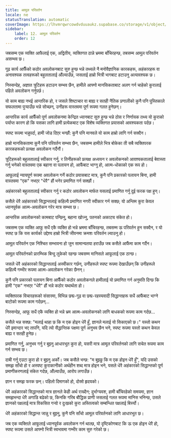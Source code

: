 ```yaml
---
title: आमूल परिवर्तन
locale: ne
statusTranslation: automatic
coverImage: https://lhvmrqwrcowdvduuaukz.supabase.co/storage/v1/object/public/strapi-uploads/small_cover-tratado-de-psicologia-revolucionaria.webp-5e15e1cec4e0ebebcde5d7fc7565d8fd.webp
sidebar:
    label: 12. आमूल परिवर्तन
    order: 12
---
```

जबसम्म एक व्यक्ति आफैलाई एक, अद्वितीय, व्यक्तिगत ठान्ने भ्रममा बाँचिरहन्छ, तबसम्म आमूल परिवर्तन असम्भव छ।

गूढ कार्य आफैँको कठोर अवलोकनबाट सुरु हुन्छ भन्ने तथ्यले नै मनोवैज्ञानिक कारकहरू, अहंकारहरू वा अनावश्यक तत्वहरूको बहुलतालाई औंल्याउँछ, जसलाई हाम्रो भित्री भागबाट हटाउनु अत्यावश्यक छ।

निस्सन्देह, अज्ञात त्रुटिहरू हटाउन सम्भव छैन, हामीले आफ्नो मानसिकताबाट अलग गर्न चाहेको कुरालाई पहिले अवलोकन गर्नुपर्छ।

यो काम बाह्य नभई आन्तरिक हो, र जसले शिष्टाचार वा बाह्य र सतही नैतिक प्रणालीको कुनै पनि पुस्तिकाले सफलतामा पुर्‍याउँछ भन्ने सोच्छन्, उनीहरू वास्तवमा पूर्ण रूपमा गलत हुनेछन्।

आन्तरिक कार्य आफैँको पूर्ण अवलोकनमा केन्द्रित ध्यानबाट सुरु हुन्छ भन्ने ठोस र निर्णायक तथ्य यो कुराको पर्याप्त कारण हो कि यसका लागि हामी प्रत्येकबाट एक विशेष व्यक्तिगत प्रयासको आवश्यकता पर्दछ।

स्पष्ट रूपमा भन्नुपर्दा, हामी जोड दिएर भन्छौं: कुनै पनि मानवले यो काम हाम्रो लागि गर्न सक्दैन।

हाम्रो मानसिकतामा कुनै पनि परिवर्तन सम्भव छैन, जबसम्म हामीले भित्र बोकेका ती सबै व्यक्तिपरक कारकहरूको प्रत्यक्ष अवलोकन गर्दैनौं।

त्रुटिहरूको बहुलतालाई स्वीकार गर्नु, र तिनीहरूको प्रत्यक्ष अध्ययन र अवलोकनको आवश्यकतालाई बेवास्ता गर्नु भनेको वास्तवमा एक बहाना वा पलायन हो, आफैंबाट भाग्नु हो, आत्म-धोकाको एक रूप हो।

आफूलाई न्यायपूर्ण रूपमा अवलोकन गर्ने कठोर प्रयासबाट मात्र, कुनै पनि प्रकारको पलायन बिना, हामी वास्तवमा "एक" नभएर "धेरै" हौं भनेर प्रमाणित गर्न सक्छौं।

अहंकारको बहुलतालाई स्वीकार गर्नु र कठोर अवलोकन मार्फत यसलाई प्रमाणित गर्नु दुई फरक पक्ष हुन्।

कसैले धेरै अहंकारको सिद्धान्तलाई कहिल्यै प्रमाणित नगरी स्वीकार गर्न सक्छ; यो अन्तिम कुरा केवल ध्यानपूर्वक आत्म-अवलोकन गरेर मात्र सम्भव छ।

आन्तरिक अवलोकनको कामबाट पन्छिनु, बहाना खोज्नु, पतनको अकाट्य संकेत हो।

जबसम्म एक व्यक्ति आफू सधैं एकै व्यक्ति हो भन्ने भ्रममा बाँचिरहन्छ, तबसम्म ऊ परिवर्तन हुन सक्दैन, र यो स्पष्ट छ कि यस कार्यको उद्देश्य हाम्रो भित्री जीवनमा क्रमशः परिवर्तन ल्याउनु हो।

आमूल परिवर्तन एक निश्चित सम्भावना हो जुन सामान्यतया हराउँछ जब कसैले आफैंमा काम गर्दैन।

आमूल परिवर्तनको प्रारम्भिक बिन्दु लुकेको रहन्छ जबसम्म मानिसले आफूलाई एक ठान्छ।

जसले धेरै अहंकारको सिद्धान्तलाई अस्वीकार गर्छन्, उनीहरूले स्पष्ट रूपमा देखाउँछन् कि उनीहरूले कहिल्यै गम्भीर रूपमा आत्म-अवलोकन गरेका छैनन्।

कुनै पनि प्रकारको पलायन बिना आफैँको कठोर अवलोकनले हामीलाई यो प्रमाणित गर्न अनुमति दिन्छ कि हामी "एक" नभएर "धेरै" हौं भन्ने कठोर यथार्थता हो।

व्यक्तिपरक विचारहरूको संसारमा, विभिन्न छद्म-गूढ वा छद्म-रहस्यवादी सिद्धान्तहरू सधैं आफैंबाट भाग्ने बाटोको रूपमा काम गर्दछन्...

निस्सन्देह, आफू सधैं एकै व्यक्ति हो भन्ने भ्रम आत्म-अवलोकनको लागि बाधकको रूपमा काम गर्दछ...

कसैले भन्न सक्छ: "मलाई थाहा छ कि म एक होइन धेरै हुँ, ज्ञानले मलाई यो सिकाएको छ।" यस्तो कथन धेरै इमान्दार भए तापनि, यदि त्यो सैद्धान्तिक पक्षमा पूर्ण अनुभव छैन भने, स्पष्ट रूपमा यस्तो कथन केवल बाह्य र सतही हुनेछ।

प्रमाणित गर्नु, अनुभव गर्नु र बुझ्नु आधारभूत कुरा हो, यसरी मात्र आमूल परिवर्तनको लागि सचेत रूपमा काम गर्न सम्भव छ।

दाबी गर्नु एउटा कुरा हो र बुझ्नु अर्को। जब कसैले भन्छ: "म बुझ्छु कि म एक होइन धेरै हुँ", यदि उसको समझ साँचो हो र अस्पष्ट कुराकानीको अर्थहीन शब्द मात्र होइन भने, यसले धेरै अहंकारको सिद्धान्तको पूर्ण प्रमाणीकरणलाई संकेत गर्दछ, औंल्याउँछ, आरोप लगाउँछ।

ज्ञान र समझ फरक छन्। पहिलो दिमागको हो, दोस्रो हृदयको।

धेरै अहंकारको सिद्धान्तको मात्र ज्ञानले केही अर्थ राख्दैन; दुर्भाग्यवश, हामी बाँचिरहेको समयमा, ज्ञान समझभन्दा धेरै अगाडि बढेको छ, किनकि गरिब बौद्धिक प्राणी जसलाई गलत रूपमा मानिस भनिन्छ, उसले ज्ञानको पक्षलाई मात्र विकसित गर्‍यो र दुःखको कुरा अस्तित्वको सम्बन्धित पक्षलाई बिर्स्यो।

धेरै अहंकारको सिद्धान्त जान्नु र बुझ्नु, कुनै पनि साँचो आमूल परिवर्तनको लागि आधारभूत छ।

जब एक व्यक्तिले आफूलाई ध्यानपूर्वक अवलोकन गर्न थाल्छ, यो दृष्टिकोणबाट कि ऊ एक होइन धेरै हो, स्पष्ट रूपमा उसले आफ्नो भित्री स्वभावमा गम्भीर काम सुरु गरेको छ।

